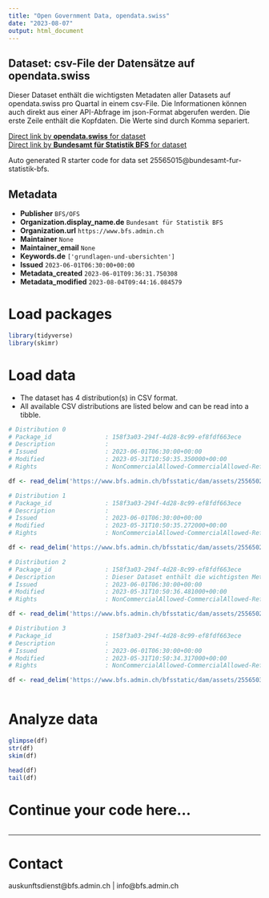 ```yaml
---
title: "Open Government Data, opendata.swiss"
date: "2023-08-07"
output: html_document
---
```


## Dataset: csv-File der Datensätze auf opendata.swiss

Dieser Dataset enthält die wichtigsten Metadaten aller Datasets auf opendata.swiss pro Quartal in einem csv-File. Die Informationen können auch direkt aus einer API-Abfrage im json-Format abgerufen werden. Die erste Zeile enthält die Kopfdaten. Die Werte sind durch Komma separiert.

[Direct link by **opendata.swiss** for dataset](https://opendata.swiss/de/dataset/csv-file-der-datensatze-auf-opendata-swiss1)<br>
[Direct link by **Bundesamt für Statistik BFS** for dataset](https://www.bfs.admin.ch/asset/de/ts-d-00.02-OGD-03)

Auto generated R starter code for data set 25565015@bundesamt-fur-statistik-bfs.

## Metadata

- **Publisher** `BFS/OFS`
- **Organization.display_name.de** `Bundesamt für Statistik BFS`
- **Organization.url** `https://www.bfs.admin.ch`
- **Maintainer** `None`
- **Maintainer_email** `None`
- **Keywords.de** `['grundlagen-und-ubersichten']`
- **Issued** `2023-06-01T06:30:00+00:00`
- **Metadata_created** `2023-06-01T09:36:31.750308`
- **Metadata_modified** `2023-08-04T09:44:16.084579`


# Load packages

```r

library(tidyverse)
library(skimr)

```

# Load data

-   The dataset has 4 distribution(s) in CSV format.
-   All available CSV distributions are listed below and can be read into a tibble.

```r

# Distribution 0
# Package_id               : 158f3a03-294f-4d28-8c99-ef8fdf663ece
# Description              : 
# Issued                   : 2023-06-01T06:30:00+00:00
# Modified                 : 2023-05-31T10:50:35.350000+00:00
# Rights                   : NonCommercialAllowed-CommercialAllowed-ReferenceNotRequired

df <- read_delim('https://www.bfs.admin.ch/bfsstatic/dam/assets/25565027/master')

# Distribution 1
# Package_id               : 158f3a03-294f-4d28-8c99-ef8fdf663ece
# Description              : 
# Issued                   : 2023-06-01T06:30:00+00:00
# Modified                 : 2023-05-31T10:50:35.272000+00:00
# Rights                   : NonCommercialAllowed-CommercialAllowed-ReferenceNotRequired

df <- read_delim('https://www.bfs.admin.ch/bfsstatic/dam/assets/25565025/master')

# Distribution 2
# Package_id               : 158f3a03-294f-4d28-8c99-ef8fdf663ece
# Description              : Dieser Dataset enthält die wichtigsten Metadaten aller Datasets auf opendata.swiss pro Quartal in einem csv-File. Die Informationen können auch direkt aus einer API-Abfrage im json-Format abgerufen werden. Die erste Zeile enthält die Kopfdaten. Die Werte sind durch Komma separiert.
# Issued                   : 2023-06-01T06:30:00+00:00
# Modified                 : 2023-05-31T10:50:36.481000+00:00
# Rights                   : NonCommercialAllowed-CommercialAllowed-ReferenceNotRequired

df <- read_delim('https://www.bfs.admin.ch/bfsstatic/dam/assets/25565022/master')

# Distribution 3
# Package_id               : 158f3a03-294f-4d28-8c99-ef8fdf663ece
# Description              : 
# Issued                   : 2023-06-01T06:30:00+00:00
# Modified                 : 2023-05-31T10:50:34.317000+00:00
# Rights                   : NonCommercialAllowed-CommercialAllowed-ReferenceNotRequired

df <- read_delim('https://www.bfs.admin.ch/bfsstatic/dam/assets/25565031/master')



```

# Analyze data

```r

glimpse(df)
str(df)
skim(df)

head(df)
tail(df)

```

# Continue your code here...

```r

```

------------------------------------------------------------------------

# Contact

auskunftsdienst@bfs.admin.ch | info@bfs.admin.ch

